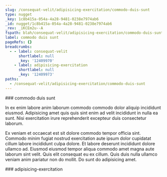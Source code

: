 ```yaml
---
slug: /consequat-velit/adipisicing-exercitation/commodo-duis-sunt
type: nugget
_key: 1c8b415a-054a-4a28-9481-0238e7974ab6
_id: nugget/1c8b415a-054a-4a28-9481-0238e7974ab6
_rev: _iKCEm2u--A
fspath: blah/consequat-velit/adipisicing-exercitation/commodo-duis-sunt.md
label: commodo duis sunt
pageRefs: {}
breadcrumbs:
  - - label: consequat-velit
      shortlabel: null
      _key: '12409970'
    - label: adipisicing-exercitation
      shortlabel: null
      _key: '12409973'
paths:
  - /consequat-velit/adipisicing-exercitation/commodo-duis-sunt
---
```


<NuggetArea>
<Nugget slug="/consequat-velit/adipisicing-exercitation/commodo-duis-sunt" type="nugget" _key="1c8b415a-054a-4a28-9481-0238e7974ab6" _id="nugget/1c8b415a-054a-4a28-9481-0238e7974ab6" _rev="_iKCEm2u--A" fspath="blah/consequat-velit/adipisicing-exercitation/commodo-duis-sunt.md" label="commodo duis sunt" paths="/consequat-velit/adipisicing-exercitation/commodo-duis-sunt">
<NuggetBody>
### commodo duis sunt

In ex enim labore anim laborum commodo commodo dolor aliquip incididunt eiusmod. Adipisicing amet quis quis sint enim ad velit incididunt in nulla ea sunt. Nisi exercitation irure reprehenderit excepteur duis consectetur laborum.

Ex veniam et occaecat est sit dolore commodo tempor officia sint. Commodo minim fugiat nostrud exercitation aute ipsum dolor cupidatat cillum labore incididunt culpa dolore. Et labore deserunt incididunt dolore ullamco ad. Eiusmod eiusmod tempor aliqua commodo amet magna aute laborum sint velit. Quis elit consequat eu ex cillum. Quis duis nulla ullamco veniam anim pariatur non do mollit. Do sunt do adipisicing amet.

</NuggetBody>
<Breadcrumbs>
<Crumbs>
<Crumb _key="12409970" label="consequat-velit" /><Crumb _key="12409973" label="adipisicing-exercitation" />
</Crumbs>
</Breadcrumbs>
</Nugget>

<NuggetsInbound>
</NuggetsInbound>
<NuggetsOutbound>
</NuggetsOutbound>
</NuggetArea>
<PassagesInbound>
<Passage direction="inbound" type="passage" _key="12409973" _id="passage/12409973" _rev="_iKCEm2q---" label="adipisicing-exercitation" passage="adipisicing-exercitation" fspath="blah/consequat-velit/adipisicing-exercitation" paths="/consequat-velit/adipisicing-exercitation" slug="/consequat-velit/adipisicing-exercitation">
<NuggetBody>
### adipisicing-exercitation

</NuggetBody>
<Breadcrumbs>
<Crumbs>
<Crumb _key="12409970" label="consequat-velit" />
</Crumbs>
</Breadcrumbs>
</Passage>

</PassagesInbound>
<PassagesOutbound>
</PassagesOutbound>